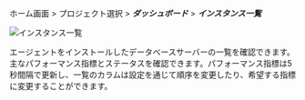 ホーム画面 > プロジェクト選択 > **_ダッシュボード_** > **_インスタンス一覧_**

![インスタンス一覧](/img/db-dashboard-instance-list.png)

エージェントをインストールしたデータベースサーバーの一覧を確認できます。主なパフォーマンス指標とステータスを確認できます。パフォーマンス指標は5秒間隔で更新し、一覧のカラムは設定を通じて順序を変更したり、希望する指標に変更することができます。
